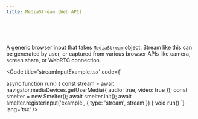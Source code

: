 ```yaml
---
title: MediaStream (Web API)
---
```


<Badge text="Browser (WASM)" variant="tip" size="large" />

<br />
<br />

A generic browser input that takes [`MediaStream`](https://developer.mozilla.org/en-US/docs/Web/API/MediaStream) object.
Stream like this can be generated by user, or captured from various browser APIs like camera, screen share, or WebRTC connection.

<Code title='streamInputExample.tsx' code={`

async function run() {
    const stream = await navigator.mediaDevices.getUserMedia({
        audio: true,
        video: true
    });
    const smelter = new Smelter();
    await smelter.init();
    await smelter.registerInput('example', { type: 'stream', stream })
}
void run()
`} lang='tsx' />


